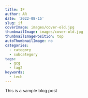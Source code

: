 ```yaml
---
title: IF
author: AR
date: '2022-08-15'
slug: if
coverImage: images/cover-old.jpg
thumbnailImage: images/cover-old.jpg
thumbnailImagePosition: top
autoThumbnailImage: no
categories:
  - category
  - subcategory
tags:
  - gcg
  - tag2
keywords:
  - tech
---
```


<!--more-->
This is a sample blog post
